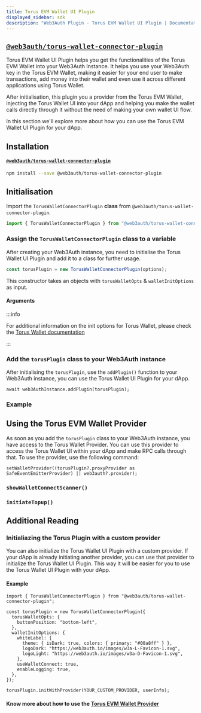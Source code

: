 ```yaml
---
title: Torus EVM Wallet UI Plugin
displayed_sidebar: sdk
description: "Web3Auth Plugin - Torus EVM Wallet UI Plugin | Documentation - Web3Auth"
---
```



## [`@web3auth/torus-wallet-connector-plugin`](https://npmjs.com/package/@web3auth/torus-wallet-connector-plugin)

Torus EVM Wallet UI Plugin helps you get the functionalities of the Torus EVM Wallet into your Web3Auth Instance. It helps you use your Web3Auth key
in the Torus EVM Wallet, making it easier for your end user to make transactions, add money into their wallet and even use it across different
applications using Torus Wallet.

After initialisation, this plugin you a provider from the Torus EVM Wallet, injecting the Torus Wallet UI into your dApp and helping you make the
wallet calls directly through it without the need of making your own wallet UI flow.

In this section we'll explore more about how you can use the Torus EVM Wallet UI Plugin for your dApp.

## Installation

#### [`@web3auth/torus-wallet-connector-plugin`](https://www.npmjs.com/package/@web3auth/torus-wallet-connector-plugin)

```bash npm2yarn
npm install --save @web3auth/torus-wallet-connector-plugin
```

## Initialisation

Import the `TorusWalletConnectorPlugin` **class** from `@web3auth/torus-wallet-connector-plugin`.

```javascript
import { TorusWalletConnectorPlugin } from "@web3auth/torus-wallet-connector-plugin";
```

### Assign the `TorusWalletConnectorPlugin` class to a variable

After creating your Web3Auth instance, you need to initialise the Torus Wallet UI Plugin and add it to a class for further usage.

```javascript
const torusPlugin = new TorusWalletConnectorPlugin(options);
```

This constructor takes an objects with `torusWalletOpts` & `walletInitOptions` as input.

#### Arguments

<PluginConfig />
<PluginWhitelabelConfig />

:::info

For additional information on the init options for Torus Wallet, please check the
[Torus Wallet documentation](https://docs.tor.us/wallet/api-reference/class#init)

:::

### Add the `torusPlugin` class to your Web3Auth instance

After initialising the `torusPlugin`, use the `addPlugin()` function to your Web3Auth instance, you can use the Torus Wallet UI Plugin for your dApp.

```
await web3AuthInstance.addPlugin(torusPlugin);
```

### Example

<PluginsExample />

## Using the Torus EVM Wallet Provider

As soon as you add the `torusPlugin` class to your Web3Auth instance, you have access to the Torus Wallet Provider. You can use this provider to
access the Torus Wallet UI within your dApp and make RPC calls through that. To use the provider, use the following command:

```
setWalletProvider((torusPlugin?.proxyProvider as SafeEventEmitterProvider) || web3auth?.provider);
```

### `showWalletConnectScanner()`

<ShowWCScanner />

### `initiateTopup()`

<InitiateTopUp />

## Additional Reading

### Initialiazing the Torus Plugin with a custom provider

You can also initialize the Torus Wallet UI Plugin with a custom provider. If your dApp is already initiating another provider, you can use that
provider to initialize the Torus Wallet UI Plugin. This way it will be easier for you to use the Torus Wallet UI Plugin with your dApp.

#### Example

```tsx
import { TorusWalletConnectorPlugin } from "@web3auth/torus-wallet-connector-plugin";

const torusPlugin = new TorusWalletConnectorPlugin({
  torusWalletOpts: {
    buttonPosition: "bottom-left",
  },
  walletInitOptions: {
    whiteLabel: {
      theme: { isDark: true, colors: { primary: "#00a8ff" } },
      logoDark: "https://web3auth.io/images/w3a-L-Favicon-1.svg",
      logoLight: "https://web3auth.io/images/w3a-D-Favicon-1.svg",
    },
    useWalletConnect: true,
    enableLogging: true,
  },
});

torusPlugin.initWithProvider(YOUR_CUSTOM_PROVIDER, userInfo);
```

#### Know more about how to use the [Torus EVM Wallet Provider](https://docs.tor.us/wallet/api-reference/ethereum-api#provider)
